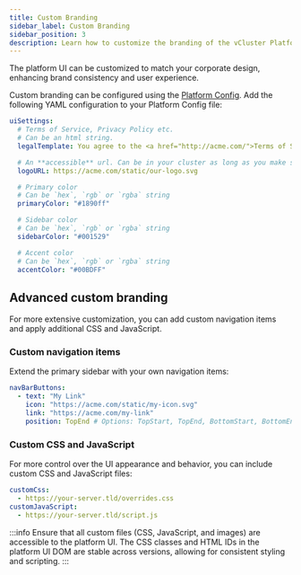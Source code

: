 ```yaml
---
title: Custom Branding
sidebar_label: Custom Branding
sidebar_position: 3
description: Learn how to customize the branding of the vCluster Platform UI to match your corporate design.
---
```


The platform UI can be customized to match your corporate design, enhancing brand consistency and user experience.

Custom branding can be configured using the [Platform Config](../api/resources/config.mdx). Add the following YAML configuration to your Platform Config file:

```yaml title="Basic custom branding configuration"
uiSettings:
  # Terms of Service, Privacy Policy etc.
  # Can be an html string.
  legalTemplate: You agree to the <a href="http://acme.com/">Terms of Service</a>

  # An **accessible** url. Can be in your cluster as long as you make sure the UI can find it
  logoURL: https://acme.com/static/our-logo.svg

  # Primary color
  # Can be `hex`, `rgb` or `rgba` string
  primaryColor: "#1890ff"

  # Sidebar color
  # Can be `hex`, `rgb` or `rgba` string
  sidebarColor: "#001529"

  # Accent color
  # Can be `hex`, `rgb` or `rgba` string
  accentColor: "#00BDFF"
```

## Advanced custom branding

For more extensive customization, you can add custom navigation items and apply additional CSS and JavaScript.

### Custom navigation items

Extend the primary sidebar with your own navigation items:

```yaml title="Adding custom navigation items"
navBarButtons:
  - text: "My Link"
    icon: "https://acme.com/static/my-icon.svg"
    link: "https://acme.com/my-link"
    position: TopEnd # Options: TopStart, TopEnd, BottomStart, BottomEnd (default: BottomEnd)
```

<!-- vale off -->
### Custom CSS and JavaScript
<!-- vale off -->

For more control over the UI appearance and behavior, you can include custom CSS and JavaScript files:

```yaml title="Including custom CSS and JavaScript"
customCss:
  - https://your-server.tld/overrides.css
customJavaScript:
  - https://your-server.tld/script.js
```

:::info
Ensure that all custom files (CSS, JavaScript, and images) are accessible to the platform UI. The CSS classes and HTML IDs in the platform UI DOM are stable across versions, allowing for consistent styling and scripting.
:::
